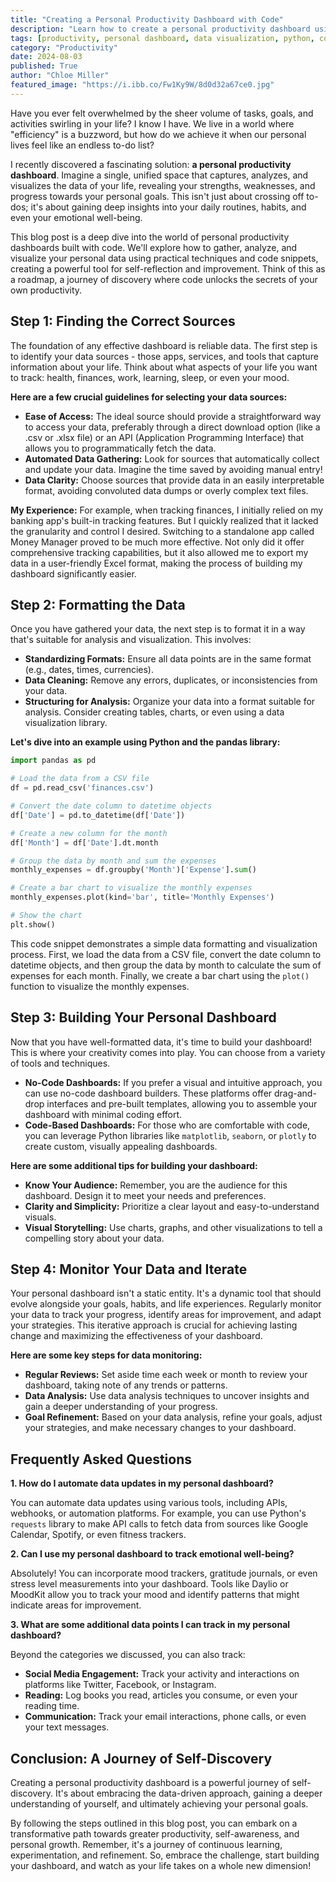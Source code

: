 ```yaml
---
title: "Creating a Personal Productivity Dashboard with Code"
description: "Learn how to create a personal productivity dashboard using code to track your goals, habits, and progress. This guide covers data gathering, formatting, visualization, and building a dashboard using Python. Discover how to gain insights and achieve greater efficiency in your daily life."
tags: [productivity, personal dashboard, data visualization, python, coding, self-improvement, goal setting, habit tracking, data analysis]
category: "Productivity"
date: 2024-08-03
published: True
author: "Chloe Miller"
featured_image: "https://i.ibb.co/Fw1Ky9W/8d0d32a67ce0.jpg"
---
```



Have you ever felt overwhelmed by the sheer volume of tasks, goals, and activities swirling in your life?  I know I have. We live in a world where "efficiency" is a buzzword, but how do we achieve it when our personal lives feel like an endless to-do list?  

I recently discovered a fascinating solution: **a personal productivity dashboard**.  Imagine a single, unified space that captures, analyzes, and visualizes the data of your life, revealing your strengths, weaknesses, and progress towards your personal goals.  This isn't just about crossing off to-dos; it's about gaining deep insights into your daily routines, habits, and even your emotional well-being.

This blog post is a deep dive into the world of personal productivity dashboards built with code. We'll explore how to gather, analyze, and visualize your personal data using practical techniques and code snippets, creating a powerful tool for self-reflection and improvement.  Think of this as a roadmap, a journey of discovery where code unlocks the secrets of your own productivity.

## Step 1: Finding the Correct Sources

The foundation of any effective dashboard is reliable data. The first step is to identify your data sources - those apps, services, and tools that capture information about your life.  Think about what aspects of your life you want to track: health, finances, work, learning, sleep, or even your mood.  

**Here are a few crucial guidelines for selecting your data sources:**

- **Ease of Access:** The ideal source should provide a straightforward way to access your data, preferably through a direct download option (like a .csv or .xlsx file) or an API (Application Programming Interface) that allows you to programmatically fetch the data.
- **Automated Data Gathering:**  Look for sources that automatically collect and update your data.  Imagine the time saved by avoiding manual entry!
- **Data Clarity:** Choose sources that provide data in an easily interpretable format, avoiding convoluted data dumps or overly complex text files.

**My Experience:**  For example, when tracking finances, I initially relied on my banking app's built-in tracking features. But I quickly realized that it lacked the granularity and control I desired.  Switching to a standalone app called Money Manager proved to be much more effective.  Not only did it offer comprehensive tracking capabilities, but it also allowed me to export my data in a user-friendly Excel format, making the process of building my dashboard significantly easier.

## Step 2: Formatting the Data

Once you have gathered your data, the next step is to format it in a way that's suitable for analysis and visualization.  This involves:

- **Standardizing Formats:**  Ensure all data points are in the same format (e.g., dates, times, currencies).
- **Data Cleaning:**  Remove any errors, duplicates, or inconsistencies from your data.
- **Structuring for Analysis:**  Organize your data into a format suitable for analysis.  Consider creating tables, charts, or even using a data visualization library.

**Let's dive into an example using Python and the pandas library:**

```python
import pandas as pd

# Load the data from a CSV file
df = pd.read_csv('finances.csv')

# Convert the date column to datetime objects
df['Date'] = pd.to_datetime(df['Date'])

# Create a new column for the month
df['Month'] = df['Date'].dt.month

# Group the data by month and sum the expenses
monthly_expenses = df.groupby('Month')['Expense'].sum()

# Create a bar chart to visualize the monthly expenses
monthly_expenses.plot(kind='bar', title='Monthly Expenses')

# Show the chart
plt.show()
```

This code snippet demonstrates a simple data formatting and visualization process.  First, we load the data from a CSV file, convert the date column to datetime objects, and then group the data by month to calculate the sum of expenses for each month.  Finally, we create a bar chart using the `plot()` function to visualize the monthly expenses.

## Step 3: Building Your Personal Dashboard

Now that you have well-formatted data, it's time to build your dashboard! This is where your creativity comes into play.  You can choose from a variety of tools and techniques.  

- **No-Code Dashboards:**  If you prefer a visual and intuitive approach, you can use no-code dashboard builders.  These platforms offer drag-and-drop interfaces and pre-built templates, allowing you to assemble your dashboard with minimal coding effort.
- **Code-Based Dashboards:**  For those who are comfortable with code, you can leverage Python libraries like `matplotlib`, `seaborn`, or `plotly` to create custom, visually appealing dashboards.

**Here are some additional tips for building your dashboard:**

- **Know Your Audience:**  Remember, you are the audience for this dashboard. Design it to meet your needs and preferences.
- **Clarity and Simplicity:**  Prioritize a clear layout and easy-to-understand visuals.
- **Visual Storytelling:**  Use charts, graphs, and other visualizations to tell a compelling story about your data.

## Step 4: Monitor Your Data and Iterate

Your personal dashboard isn't a static entity.  It's a dynamic tool that should evolve alongside your goals, habits, and life experiences. Regularly monitor your data to track your progress, identify areas for improvement, and adapt your strategies.  This iterative approach is crucial for achieving lasting change and maximizing the effectiveness of your dashboard.

**Here are some key steps for data monitoring:**

- **Regular Reviews:** Set aside time each week or month to review your dashboard, taking note of any trends or patterns.
- **Data Analysis:**  Use data analysis techniques to uncover insights and gain a deeper understanding of your progress.
- **Goal Refinement:** Based on your data analysis, refine your goals, adjust your strategies, and make necessary changes to your dashboard.

## Frequently Asked Questions

**1. How do I automate data updates in my personal dashboard?**

You can automate data updates using various tools, including APIs, webhooks, or automation platforms.  For example, you can use Python's `requests` library to make API calls to fetch data from sources like Google Calendar, Spotify, or even fitness trackers.  

**2. Can I use my personal dashboard to track emotional well-being?**

Absolutely! You can incorporate mood trackers, gratitude journals, or even stress level measurements into your dashboard.  Tools like Daylio or MoodKit allow you to track your mood and identify patterns that might indicate areas for improvement. 

**3. What are some additional data points I can track in my personal dashboard?**

Beyond the categories we discussed, you can also track:

- **Social Media Engagement:**  Track your activity and interactions on platforms like Twitter, Facebook, or Instagram.
- **Reading:**  Log books you read, articles you consume, or even your reading time.
- **Communication:** Track your email interactions, phone calls, or even your text messages.

## Conclusion: A Journey of Self-Discovery

Creating a personal productivity dashboard is a powerful journey of self-discovery. It's about embracing the data-driven approach, gaining a deeper understanding of yourself, and ultimately achieving your personal goals.  

By following the steps outlined in this blog post, you can embark on a transformative path towards greater productivity, self-awareness, and personal growth. Remember, it's a journey of continuous learning, experimentation, and refinement.  So, embrace the challenge, start building your dashboard, and watch as your life takes on a whole new dimension! 
